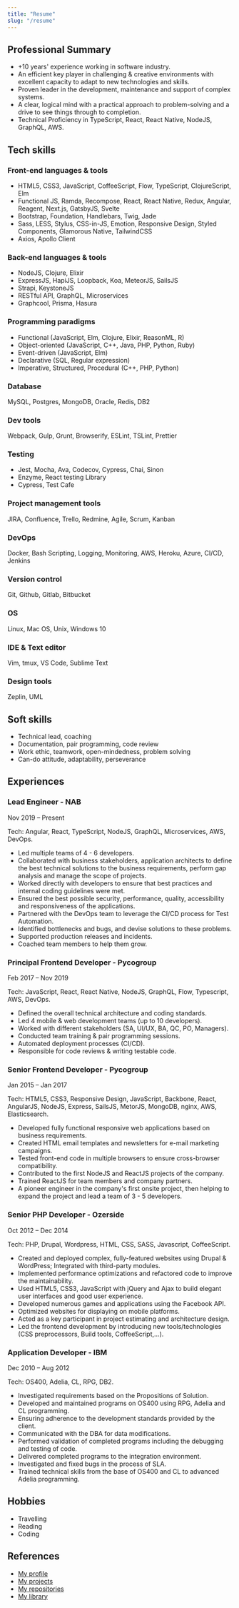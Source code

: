 ```yaml
---
title: "Resume"
slug: "/resume"
---
```



## Professional Summary
<!--
- who you are professionally
- why you are the best person for the job
- 2-4 sentences
- mention the job title
- related skills and accomplishments
-->

- +10 years' experience working in software industry.
- An efficient key player in challenging & creative environments with excellent capacity to adapt to new technologies and skills.
- Proven leader in the development, maintenance and support of complex systems.
- A clear, logical mind with a practical approach to problem-solving and a drive to see things through to completion.
- Technical Proficiency in TypeScript, React, React Native, NodeJS, GraphQL, AWS.

<!--
With over 10 years in software development, I am passionate about technologies and the art of programming. That, together with my eclectic range of interests, has laid the groundwork for my career and my education abroad, and it has ultimately led to extensive experience in some of the most interesting areas of software development.

A team player with strong interpersonal skills and posses a flexible and detail oriented attitude.
An efficient key player in challenging & creative environments with excellent capacity to adapt to new technologies and skills.
I have a clear, logical mind with a practical approach to problem-solving and a drive to see things though to completion.
Dedicated to customer satisfaction with focused delivery of technical solution.
Proven leader in development, maintenance and support of complex systems
Technical Proficiency in ABC,...

In my work, I focus on ensuring a high standard of usability, user experience, performance, security and overall code quality.  I am up to date with trending technologies and I always keep myself informed, anticipating ‘the next big thing’.

## Skills
2-3 hard tech skills, 2-3 soft skills, 1-2 additional skills (qualify you to do the job)
- Technical Lead, Coaching, Documentation
- JavaScript, TypeScript, ReactJS, React Native
- NodeJS, REST APIs, GraphQL
- DevOps, Amazon Web Services
- Agile methodologies, Test Driven Development, Code Review

## Summary
- +10 years' experience working in Software Development
- Experience in the Banking and Financial Services industry
- Solid understanding of React’s fundamental philosophy and component lifecycle
- Experience in Cloud computing and Amazon Web Services
- Strong understanding of RESTful & GraphQL APIs design and microservices-based system
- Solid DevOps and Continuous Delivery skills
- Excellent in problem-solving and analytical skills
- Excellent aptitude to learn new technologies, tools and methodologies
- Proficient in writing clean code, following good principles and design patterns, covered with tests
- Great attention to detail and time-management skills
-->

## Tech skills
### Front-end languages & tools
- HTML5, CSS3, JavaScript, CoffeeScript, Flow, TypeScript, ClojureScript, Elm
- Functional JS, Ramda, Recompose, React, React Native, Redux, Angular, Reagent, Next.js, GatsbyJS, Svelte
- Bootstrap, Foundation, Handlebars, Twig, Jade
- Sass, LESS, Stylus, CSS-in-JS, Emotion, Responsive Design, Styled Components, Glamorous Native, TailwindCSS
- Axios, Apollo Client

### Back-end languages & tools
- NodeJS, Clojure, Elixir
- ExpressJS, HapiJS, Loopback, Koa, MeteorJS, SailsJS
- Strapi, KeystoneJS
- RESTful API, GraphQL, Microservices
- Graphcool, Prisma, Hasura

### Programming paradigms
- Functional (JavaScript, Elm, Clojure, Elixir, ReasonML, R)
- Object-oriented (JavaScript, C++, Java, PHP, Python, Ruby)
- Event-driven (JavaScript, Elm)
- Declarative (SQL, Regular expression)
- Imperative, Structured, Procedural (C++, PHP, Python)

### Database
MySQL, Postgres, MongoDB, Oracle, Redis, DB2

### Dev tools
Webpack, Gulp, Grunt, Browserify, ESLint, TSLint, Prettier

### Testing
- Jest, Mocha, Ava, Codecov, Cypress, Chai, Sinon
- Enzyme, React testing Library
- Cypress, Test Cafe

### Project management tools
JIRA, Confluence, Trello, Redmine, Agile, Scrum, Kanban

### DevOps
Docker, Bash Scripting, Logging, Monitoring, AWS, Heroku, Azure, CI/CD, Jenkins

### Version control
Git, Github, Gitlab, Bitbucket

### OS
Linux, Mac OS, Unix, Windows 10

### IDE & Text editor
Vim, tmux, VS Code, Sublime Text

### Design tools
Zeplin, UML

## Soft skills
- Technical lead, coaching
- Documentation, pair programming, code review
- Work ethic, teamwork, open-mindedness, problem solving
- Can-do attitude, adaptability, perseverance

## Experiences
### Lead Engineer - NAB
Nov 2019 – Present

Tech: Angular, React, TypeScript, NodeJS, GraphQL, Microservices, AWS, DevOps.

<!--
4-6 bullets for duties, responsibilities, achievements
include numbers and metrics to demonstrate the value

- Responsible for maintaining the existing code and developing new features
- Play the role of architect and technical lead
- Design, build, and maintain efficient, reusable, and reliable JavaScript code
-->

- Led multiple teams of 4 - 6 developers.
- Collaborated with business stakeholders, application architects to define the best technical solutions to the business requirements, perform gap analysis and manage the scope of projects.
- Worked directly with developers to ensure that best practices and internal coding guidelines were met.
- Ensured the best possible security, performance, quality, accessibility and responsiveness of the applications.
- Partnered with the DevOps team to leverage the CI/CD process for Test Automation.
- Identified bottlenecks and bugs, and devise solutions to these problems.
- Supported production releases and incidents.
- Coached team members to help them grow.

### Principal Frontend Developer - Pycogroup
Feb 2017 – Nov 2019

Tech: JavaScript, React, React Native, NodeJS, GraphQL, Flow, Typescript, AWS, DevOps.

- Defined the overall technical architecture and coding standards.
- Led 4 mobile & web development teams (up to 10 developers).
- Worked with different stakeholders (SA, UI/UX, BA, QC, PO, Managers).
- Conducted team training & pair programming sessions.
- Automated deployment processes (CI/CD).
- Responsible for code reviews & writing testable code.

### Senior Frontend Developer - Pycogroup
Jan 2015 – Jan 2017

Tech: HTML5, CSS3, Responsive Design, JavaScript, Backbone, React, AngularJS, NodeJS, Express, SailsJS, MetorJS, MongoDB, nginx, AWS, Elasticsearch.

- Developed fully functional responsive web applications based on business requirements.
- Created HTML email templates and newsletters for e-mail marketing campaigns.
- Tested front-end code in multiple browsers to ensure cross-browser compatibility.
- Contributed to the first NodeJS and ReactJS projects of the company.
- Trained ReactJS for team members and company partners.
- A pioneer engineer in the company's first onsite project, then helping to expand the project and lead a team of 3 - 5 developers.

### Senior PHP Developer - Ozerside
Oct 2012 – Dec 2014

Tech: PHP, Drupal, Wordpress, HTML, CSS, SASS, Javascript, CoffeeScript.

- Created and deployed complex, fully-featured websites using Drupal & WordPress; Integrated with third-party modules.
- Implemented performance optimizations and refactored code to improve the maintainability.
- Used HTML5, CSS3, JavaScript with jQuery and Ajax to build elegant user interfaces and good user experience.
- Developed numerous games and applications using the Facebook API.
- Optimized websites for displaying on mobile platforms.
- Acted as a key participant in project estimating and architecture design.
- Led the frontend development by introducing new tools/technologies (CSS preprocessors, Build tools, CoffeeScript,...).

### Application Developer - IBM
Dec 2010 – Aug 2012

Tech: OS400, Adelia, CL, RPG, DB2.

- Investigated requirements based on the Propositions of Solution.
- Developed and maintained programs on OS400 using RPG, Adelia and CL programming.
- Ensuring adherence to the development standards provided by the client.
- Communicated with the DBA for data modifications.
- Performed validation of completed programs including the debugging and testing of code.
- Delivered completed programs to the integration environment.
- Investigated and fixed bugs in the process of SLA.
- Trained technical skills from the base of OS400 and CL to advanced Adelia programming.

## Hobbies
- Travelling
- Reading
- Coding

## References
- [My profile](https://www.linkedin.com/in/loc-phan/)
- [My projects](/tags/project)
- [My repositories](https://github.com/locphan87)
- [My library](https://books.google.com/books?uid=100189658681647990568&hl=en)
